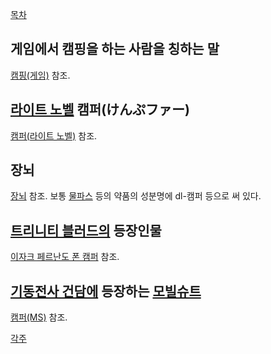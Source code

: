 [[목차]]

== 게임에서 캠핑을 하는 사람을 칭하는 말 ==
[[캠핑(게임)]] 참조.

== [[라이트 노벨]] 캠퍼(けんぷファー) ==
[[캠퍼(라이트 노벨)]] 참조.

== 장뇌 ==
[[장뇌]] 참조. 보통 [[물파스]] 등의 약품의 성분명에 dl-캠퍼 등으로 써 있다.

== [[트리니티 블러드]]의 등장인물 ==
[[이자크 페르난도 폰 캠퍼]] 참조.

== [[기동전사 건담]]에 등장하는 [[모빌슈트]] ==
[[캠퍼(MS)]] 참조.

[[각주]]
